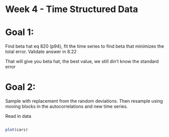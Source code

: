 Week 4 - Time Structured Data
========================================================

Goal 1:
====
Find beta hat eq 820 (p94), fit the time series to find beta that minimizes the total error. Validate answer in 8.22

That will give you beta hat, the best value, we still din't know the standard error

Goal 2:
====
Sample with replacement from the random deviations. Then resample using moving blocks in the autocorrelations and new time series.


Read in data

```r
```


```r
plot(cars)
```

